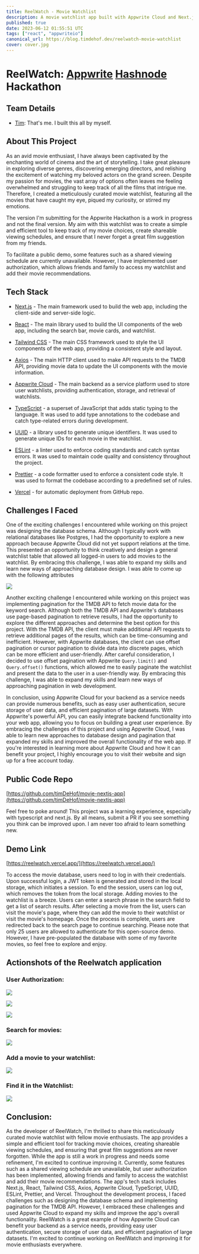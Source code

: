 ```yaml
---
title: ReelWatch - Movie Watchlist
description: A movie watchlist app built with Appwrite Cloud and Next.js
published: true
date: 2023-06-12 01:55:51 UTC
tags: ["react", "appwriteio"]
canonical_url: https://blog.timdehof.dev/reelwatch-movie-watchlist
cover: cover.jpg
---
```


# ReelWatch: [Appwrite](https://appwrite.io/) [Hashnode](https://hashnode.com/) Hackathon

## Team Details

- [Tim](https://blog.timdehof.dev/): That's me. I built this all by myself.

## About This Project

As an avid movie enthusiast, I have always been captivated by the enchanting world of cinema and the art of storytelling. I take great pleasure in exploring diverse genres, discovering emerging directors, and relishing the excitement of watching my beloved actors on the grand screen. Despite my passion for movies, the vast array of options often leaves me feeling overwhelmed and struggling to keep track of all the films that intrigue me. Therefore, I created a meticulously curated movie watchlist, featuring all the movies that have caught my eye, piqued my curiosity, or stirred my emotions.

The version I'm submitting for the Appwrite Hackathon is a work in progress and not the final version. My aim with this watchlist was to create a simple and efficient tool to keep track of my movie choices, create shareable viewing schedules, and ensure that I never forget a great film suggestion from my friends.

To facilitate a public demo, some features such as a shared viewing schedule are currently unavailable. However, I have implemented user authorization, which allows friends and family to access my watchlist and add their movie recommendations.

## Tech Stack

- [Next.js](https://nextjs.org/) - The main framework used to build the web app, including the client-side and server-side logic.

- [React](https://react.dev/) - The main library used to build the UI components of the web app, including the search bar, movie cards, and watchlist.

- [Tailwind CSS](https://tailwindcss.com/) - The main CSS framework used to style the UI components of the web app, providing a consistent style and layout.

- [Axios](https://axios-http.com/docs/intro) - The main HTTP client used to make API requests to the TMDB API, providing movie data to update the UI components with the movie information.

- [Appwrite Cloud](https://appwrite.io/) - The main backend as a service platform used to store user watchlists, providing authentication, storage, and retrieval of watchlists.

- [TypeScript](https://www.typescriptlang.org/) - a superset of JavaScript that adds static typing to the language. It was used to add type annotations to the codebase and catch type-related errors during development.

- [UUID](https://www.npmjs.com/package/uuid) - a library used to generate unique identifiers. It was used to generate unique IDs for each movie in the watchlist.

- [ESLint](https://eslint.org/) - a linter used to enforce coding standards and catch syntax errors. It was used to maintain code quality and consistency throughout the project.

- [Prettier](https://prettier.io/) - a code formatter used to enforce a consistent code style. It was used to format the codebase according to a predefined set of rules.

- [Vercel](https://vercel.com/home) - for automatic deployment from GitHub repo.

## Challenges I Faced

One of the exciting challenges I encountered while working on this project was designing the database schema. Although I typically work with relational databases like Postgres, I had the opportunity to explore a new approach because Appwrite Cloud did not yet support relations at the time. This presented an opportunity to think creatively and design a general watchlist table that allowed all logged-in users to add movies to the watchlist. By embracing this challenge, I was able to expand my skills and learn new ways of approaching database design. I was able to come up with the following attributes

![](https://cdn.hashnode.com/res/hashnode/image/upload/v1686535529970/efb2d802-c9df-4f93-8d37-25dae1aae93b.jpeg)

Another exciting challenge I encountered while working on this project was implementing pagination for the TMDB API to fetch movie data for the keyword search. Although both the TMDB API and Appwrite's databases use page-based pagination to retrieve results, I had the opportunity to explore the different approaches and determine the best option for this project. With the TMDB API, the client must make additional API requests to retrieve additional pages of the results, which can be time-consuming and inefficient. However, with Appwrite databases, the client can use offset pagination or cursor pagination to divide data into discrete pages, which can be more efficient and user-friendly. After careful consideration, I decided to use offset pagination with Appwrite `Query.limit()` and `Query.offset()` functions, which allowed me to easily paginate the watchlist and present the data to the user in a user-friendly way. By embracing this challenge, I was able to expand my skills and learn new ways of approaching pagination in web development.

In conclusion, using Appwrite Cloud for your backend as a service needs can provide numerous benefits, such as easy user authentication, secure storage of user data, and efficient pagination of large datasets. With Appwrite's powerful API, you can easily integrate backend functionality into your web app, allowing you to focus on building a great user experience. By embracing the challenges of this project and using Appwrite Cloud, I was able to learn new approaches to database design and pagination that expanded my skills and improved the overall functionality of the web app. If you're interested in learning more about Appwrite Cloud and how it can benefit your project, I highly encourage you to visit their website and sign up for a free account today.

## Public Code Repo

[https://github.com/timDeHof/movie-nextjs-app](https://github.com/timDeHof/movie-nextjs-app)

Feel free to poke around! This project was a learning experience, especially with typescript and next.js. By all means, submit a PR if you see something you think can be improved upon. I am never too afraid to learn something new.

## Demo Link

[https://reelwatch.vercel.app/](https://reelwatch.vercel.app/)

To access the movie database, users need to log in with their credentials. Upon successful login, a JWT token is generated and stored in the local storage, which initiates a session. To end the session, users can log out, which removes the token from the local storage. Adding movies to the watchlist is a breeze. Users can enter a search phrase in the search field to get a list of search results. After selecting a movie from the list, users can visit the movie's page, where they can add the movie to their watchlist or visit the movie's homepage. Once the process is complete, users are redirected back to the search page to continue searching. Please note that only 25 users are allowed to authenticate for this open-source demo. However, I have pre-populated the database with some of my favorite movies, so feel free to explore and enjoy.

## Actionshots of the Reelwatch application

### User Authorization:

![](https://cdn.hashnode.com/res/hashnode/image/upload/v1686532401247/9eb66508-52f3-4e8b-8a42-425d89c9ada8.gif)

![](https://cdn.hashnode.com/res/hashnode/image/upload/v1686532452743/f2d7b8aa-b56b-42da-8d4c-95d7e7833a45.gif)

![](https://cdn.hashnode.com/res/hashnode/image/upload/v1686532494367/d09e48f2-4028-4ca9-849d-89e00edfa175.gif)

### Search for movies:

![](https://media.giphy.com/media/lMjZFyX1cdpISnFMhn/giphy.gif)

### Add a movie to your watchlist:

![](https://media.giphy.com/media/xGb40Uj8thK1dgPuOA/giphy.gif)

### Find it in the Watchlist:

![](https://media.giphy.com/media/7R5KQpK7ijulQePE15/giphy.gif)

## Conclusion:

As the developer of ReelWatch, I'm thrilled to share this meticulously curated movie watchlist with fellow movie enthusiasts. The app provides a simple and efficient tool for tracking movie choices, creating shareable viewing schedules, and ensuring that great film suggestions are never forgotten. While the app is still a work in progress and needs some refinement, I'm excited to continue improving it. Currently, some features such as a shared viewing schedule are unavailable, but user authorization has been implemented, allowing friends and family to access the watchlist and add their movie recommendations. The app's tech stack includes Next.js, React, Tailwind CSS, Axios, Appwrite Cloud, TypeScript, UUID, ESLint, Prettier, and Vercel. Throughout the development process, I faced challenges such as designing the database schema and implementing pagination for the TMDB API. However, I embraced these challenges and used Appwrite Cloud to expand my skills and improve the app's overall functionality. ReelWatch is a great example of how Appwrite Cloud can benefit your backend as a service needs, providing easy user authentication, secure storage of user data, and efficient pagination of large datasets. I'm excited to continue working on ReelWatch and improving it for movie enthusiasts everywhere.